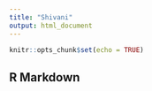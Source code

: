 ```yaml
---
title: "Shivani"
output: html_document
---
```


```r
knitr::opts_chunk$set(echo = TRUE)
```

## R Markdown

